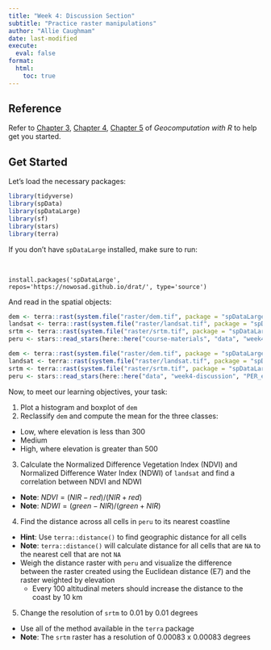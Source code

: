 ```yaml
---
title: "Week 4: Discussion Section"
subtitle: "Practice raster manipulations"
author: "Allie Caughmam"
date: last-modified
execute: 
  eval: false
format:
  html:
    toc: true
---
```


::: {.callout-tip}
## Reference

Refer to [Chapter 3](https://geocompr.robinlovelace.net/attr.html), [Chapter 4](https://geocompr.robinlovelace.net/spatial-operations.html), [Chapter 5](https://geocompr.robinlovelace.net/geometry-operations.html) of *Geocomputation with R* to help get you started.
:::

## Get Started

Let's load the necessary packages:

```r
library(tidyverse)
library(spData)
library(spDataLarge)
library(sf)
library(stars)
library(terra)
```


::: {.callout-warning}
If you don't have `spDataLarge` installed, make sure to run:

<br>

`install.packages('spDataLarge', repos='https://nowosad.github.io/drat/', type='source')`
:::


And read in the spatial objects:

```r
dem <- terra::rast(system.file("raster/dem.tif", package = "spDataLarge"))
landsat <- terra::rast(system.file("raster/landsat.tif", package = "spDataLarge"))
srtm <- terra::rast(system.file("raster/srtm.tif", package = "spDataLarge"))
peru <- stars::read_stars(here::here("course-materials", "data", "week4-discussion", "PER_elv.tif"))
```

```r
dem <- terra::rast(system.file("raster/dem.tif", package = "spDataLarge"))
landsat <- terra::rast(system.file("raster/landsat.tif", package = "spDataLarge"))
srtm <- terra::rast(system.file("raster/srtm.tif", package = "spDataLarge"))
peru <- stars::read_stars(here::here("data", "week4-discussion", "PER_elv.tif"))
```

Now, to meet our learning objectives, your task:

1. Plot a histogram and boxplot of `dem`
2. Reclassify `dem` and compute the mean for the three classes:
  - Low, where elevation is less than 300
  - Medium
  - High, where elevation is greater than 500
3. Calculate the Normalized Difference Vegetation Index (NDVI) and Normalized Difference Water Index (NDWI) of `landsat` and find a correlation between NDVI and NDWI
  - **Note**: $NDVI = (NIR - red)/(NIR + red)$
  - **Note**: $NDWI = (green - NIR)/(green + NIR)$
4. Find the distance across all cells in `peru` to its nearest coastline
  - **Hint**: Use `terra::distance()` to find geographic distance for all cells
  - **Note**: `terra::distance()` will calculate distance for all cells that are `NA` to the nearest cell that are not `NA`
  - Weigh the distance raster with `peru` and visualize the difference between the raster created using the Euclidean distance (E7) and the raster weighted by elevation
    - Every 100 altitudinal meters should increase the distance to the coast by 10 km
5. Change the resolution of `srtm` to 0.01 by 0.01 degrees
  - Use all of the method available in the `terra` package
  - **Note**: The `srtm` raster has a resolution of 0.00083 x 0.00083 degrees